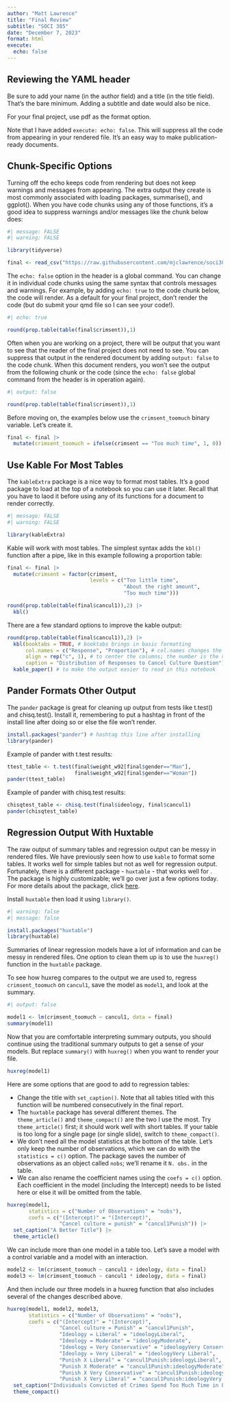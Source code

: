 ```yaml
---
author: "Matt Lawrence"
title: "Final Review"
subtitle: "SOCI 385"
date: "December 7, 2023"
format: html
execute:
  echo: false
---
```


## Reviewing the YAML header

Be sure to add your name (in the author field) and a title (in the title field). That's the bare minimum. Adding a subtitle and date would also be nice. 

For your final project, use pdf as the format option.

Note that I have added `execute: echo: false`. This will suppress all the code from appearing in your rendered file. It's an easy way to make publication-ready documents.

## Chunk-Specific Options

Turning off the echo keeps code from rendering but does not keep warnings and messages from appearing. The extra output they create is most commonly associated with loading packages, summarise(), and ggplot(). When you have code chunks using any of those functions, it's a good idea to suppress warnings and/or messages like the chunk below does:

```r
#| message: FALSE
#| warning: FALSE

library(tidyverse)

final <- read_csv("https://raw.githubusercontent.com/mjclawrence/soci385_f23/main/data/final_review.csv")
```

The `echo: false` option in the header is a global command. You can change it in individual code chunks using the same syntax that controls messages and warnings. For example, by adding `echo: true` to the code chunk below, the code will render. As a default for your final project, don't render the code (but do submit your qmd file so I can see your code!).

```r
#| echo: true

round(prop.table(table(final$crimsent)),1)
```

Often when you are working on a project, there will be output that you want to see that the reader of the final project does not need to see. You can suppress that output in the rendered document by adding `output: false` to the code chunk. When this document renders, you won't see the output from the following chunk or the code (since the `echo: false` global command from the header is in operation again).

```r
#| output: false

round(prop.table(table(final$crimsent)),1)
```


Before moving on, the examples below use the `crimsent_toomuch` binary variable. Let's create it.

```r
final <- final |> 
  mutate(crimsent_toomuch = ifelse(crimsent == "Too much time", 1, 0))
```

## Use Kable For Most Tables

The `kableExtra` package is a nice way to format most tables. It's a good package to load at the top of a notebook so you can use it later. Recall that you have to laod it before using any of its functions for a document to render correctly.

```r
#| message: FALSE
#| warning: FALSE

library(kableExtra)
```

Kable will work with most tables. The simplest syntax adds the `kbl()` function after a pipe, like in this example following a proportion table:

```r
final <- final |> 
  mutate(crimsent = factor(crimsent,
                           levels = c("Too little time",
                                      "About the right amount",
                                      "Too much time")))

round(prop.table(table(final$cancul1)),2) |> 
  kbl()
```

There are a few standard options to improve the kable output:

```r
round(prop.table(table(final$cancul1)),2) |> 
  kbl(booktabs = TRUE, # booktabs brings in basic formatting
      col.names = c("Response", "Proportion"), # col.names changes the column names
      align = rep("c", 1), # to center the columns; the number is the number of columns after the first
      caption = "Distribution of Responses to Cancel Culture Question") |> # to change the table title 
  kable_paper() # to make the output easier to read in this notebook
```

## Pander Formats Other Output

The `pander` package is great for cleaning up output from tests like t.test() and chisq.test(). Install it, remembering to put a hashtag in front of the install line after doing so or else the file won't render.

```r
install.packages("pander") # hashtag this line after installing
library(pander)
```

Example of pander with t.test results:

```r
ttest_table <- t.test(final$weight_w92[final$gender=="Man"],
                      final$weight_w92[final$gender=="Woman"])
pander(ttest_table)
```

Example of pander with chisq.test results:

```r
chisqtest_table <- chisq.test(final$ideology, final$cancul1)
pander(chisqtest_table)
```




## Regression Output With Huxtable

The raw output of summary tables and regression output can be messy in rendered files. We have previously seen how to use `kable` to format some tables. It works well for simple tables but not as well for regression output. Fortunately, there is a different package - `huxtable` - that works well for . The package is highly customizable; we'll go over just a few options today. For more details about the package, click [here](https://cran.r-project.org/web/packages/huxtable/vignettes/huxtable.html). 

Install `huxtable` then load it using `library()`.

```r
#| warning: false
#| message: false

install.packages("huxtable")
library(huxtable)
```


Summaries of linear regression models have a lot of information and can be messy in rendered files. One option to clean them up is to use the `huxreg()`  function in the `huxtable` package.

To see how huxreg compares to the output we are used to, regress `crimsent_toomuch` on `cancul1`, save the model as `model1`, and look at the summary.

```r
#| output: false

model1 <- lm(crimsent_toomuch ~ cancul1, data = final)
summary(model1)
```

Now that you are comfortable interpreting summary outputs, you should continue using the traditional summary outputs to get a sense of your models. But replace `summary()` with `huxreg()` when you want to render your file. 

```r
huxreg(model1)
```

\pagebreak



Here are some options that are good to add to regression tables:

- Change the title with `set_caption()`. Note that all tables titled with this function will be numbered consecutively in the final report.
- The `huxtable` package has several different themes. The `theme_article()` and `theme_compact()` are the two I use the most. Try `theme_article()` first; it should work well with short tables. If your table is too long for a single page (or single slide), switch to `theme_compact()`.
- We don't need all the model statistics at the bottom of the table. Let's only keep the number of observations, which we can do with the `statistics = c()` option. The package saves the number of observations as an object called `nobs`; we'll rename it `N. obs.` in the table.
- We can also rename the coefficient names using the `coefs = c()` option. Each coefficient in the model (including the Intercept) needs to be listed here or else it will be omitted from the table.


```r
huxreg(model1,
       statistics = c("Number of Observations" = "nobs"),
       coefs = c("(Intercept)" = "(Intercept)",
                 "Cancel culture = punish" = "cancul1Punish")) |> 
  set_caption("A Better Title") |> 
  theme_article()
```


\pagebreak

We can include more than one model in a table too. Let's save a model with a control variable and a model with an interaction.

```r
model2 <- lm(crimsent_toomuch ~ cancul1 + ideology, data = final)
model3 <- lm(crimsent_toomuch ~ cancul1 * ideology, data = final)
```

And then include our three models in a huxreg function that also includes several of the changes described above.

```r
huxreg(model1, model2, model3,
       statistics = c("Number of Observations" = "nobs"),
       coefs = c("(Intercept)" = "(Intercept)",
                 "Cancel culture = Punish" = "cancul1Punish",
                 "Ideology = Liberal" = "ideologyLiberal",
                 "Ideology = Moderate" = "ideologyModerate",
                 "Ideology = Very Conservative" = "ideologyVery Conservative",
                 "Ideology = Very Liberal" = "ideologyVery Liberal",
                 "Punish X Liberal" = "cancul1Punish:ideologyLiberal",
                 "Punish X Moderate" = "cancul1Punish:ideologyModerate",
                 "Punish X Very Conservative" = "cancul1Punish:ideologyVery Conservative",
                 "Punish X Very Liberal" = "cancul1Punish:ideologyVery Liberal")) |> 
  set_caption("Individuals Convicted of Crimes Spend Too Much Time in Prison") |> 
  theme_compact()
```
